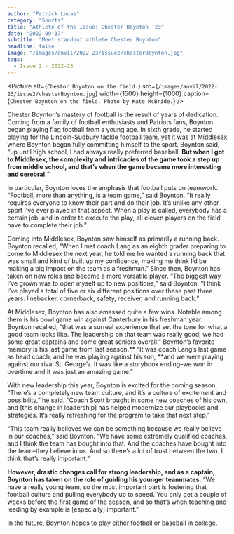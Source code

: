 ```yaml
---
author: "Patrick Lucas"
category: "Sports"
title: "Athlete of the Issue: Chester Boynton ‘23"
date: "2022-09-17"
subtitle: "Meet standout athlete Chester Boynton"
headline: false
image: "/images/anvil/2022-23/issue2/chesterBoynton.jpg"
tags:
  - Issue 2 - 2022-23
---
```


<Picture
	alt={`Chestor Boynton on the field.`}
	src={`/images/anvil/2022-23/issue2/chesterBoynton.jpg`}
	width={1500}
	height={1000}
	caption={`Chester Boynton on the field. Photo by Kate McBride.`}
/>

Chester Boynton’s mastery of football is the result of years of dedication. Coming from a family of football enthusiasts and Patriots fans, Boynton began playing flag football from a young age. In sixth grade, he started playing for the Lincoln-Sudbury tackle football team, yet it was at Middlesex where Boynton began fully committing himself to the sport. Boynton said, “up until high school, I had always really preferred baseball. **But when I got to Middlesex, the complexity and intricacies of the game took a step up from middle school, and that’s when the game became more interesting and cerebral.**”

In particular, Boynton loves the emphasis that football puts on teamwork. “Football, more than anything, is a team game,” said Boynton. “It really requires everyone to know their part and do their job. It’s unlike any other sport I’ve ever played in that aspect. When a play is called, everybody has a certain job, and in order to execute the play, all eleven players on the field have to complete their job.”

Coming into Middlesex, Boynton saw himself as primarily a running back. Boynton recalled, “When I met coach Lang as an eighth grader preparing to come to Middlesex the next year, he told me he wanted a running back that was small and kind of built up my confidence, making me think I’d be making a big impact on the team as a freshman.” Since then, Boynton has taken on new roles and become a more versatile player. “The biggest way I’ve grown was to open myself up to new positions,” said Boynton. “I think I’ve played a total of five or six different positions over these past three years: linebacker, cornerback, safety, receiver, and running back.”

At Middlesex, Boynton has also amassed quite a few wins. Notable among them is his bowl game win against Canterbury in his freshman year. Boynton recalled, “that was a surreal experience that set the tone for what a good team looks like. The leadership on that team was really good; we had some great captains and some great seniors overall.” Boynton’s favorite memory is his last game from last season.** “It was coach Lang’s last game as head coach, and he was playing against his son, **and we were playing against our rival St. George’s. It was like a storybook ending–we won in overtime and it was just an amazing game.”

With new leadership this year, Boynton is excited for the coming season. “There’s a completely new team culture, and it’s a culture of excitement and possibility,” he said. “Coach Scott brought in some new coaches of his own, and [this change in leadership] has helped modernize our playbooks and strategies. It’s really refreshing for the program to take that next step.”

“This team really believes we can be something because we really believe in our coaches,” said Boynton. “We have some extremely qualified coaches, and I think the team has bought into that. And the coaches have bought into the team–they believe in us. And so there’s a lot of trust between the two. I think that’s really important.”

**However, drastic changes call for strong leadership, and as a captain, Boynton has taken on the role of guiding his younger teammates.** “We have a really young team, so the most important part is fostering that football culture and pulling everybody up to speed. You only get a couple of weeks before the first game of the season, and so that’s when teaching and leading by example is [especially] important.”

In the future, Boynton hopes to play either football or baseball in college.
